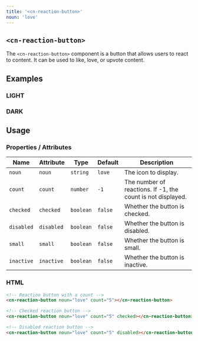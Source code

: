 ```yaml
---
title: '<cn-reaction-button>'
noun: 'love'
---
```

<article class="column-l">

# `<cn-reaction-button>`

The `<cn-reaction-button>` component is a button that allows users to react to content. It can be used to like, love, or upvote content.

## Examples

<div class="grid two-col mb-1">
  <div class="light border border-radius p-1 surface">
    <h3>LIGHT</h3>
    <div class="flex items-center gap-1 my-1">
      <cn-reaction-button noun="love" count="5"></cn-reaction-button>
      <cn-reaction-button noun="love" count="5" checked></cn-reaction-button>
      <cn-reaction-button noun="love" count="5" disabled></cn-reaction-button>
    </div>
  </div>
  <div class="dark border border-radius p-1 surface">
    <h3>DARK</h3>
    <div class="flex items-center gap-1 my-1">
      <cn-reaction-button noun="love" count="5"></cn-reaction-button>
      <cn-reaction-button noun="love" count="5" checked></cn-reaction-button>
      <cn-reaction-button noun="love" count="5" disabled></cn-reaction-button>
    </div>
  </div>
</div>

## Usage

### Properties / Attributes

| Name | Attribute | Type | Default | Description |
| --- | --- | --- | --- | --- |
| `noun` | `noun` | `string` | `love` | The icon to display. |
| `count` | `count` | `number` | `-1` | The number of reactions. If -1, the count is not displayed. |
| `checked` | `checked` | `boolean` | `false` | Whether the button is checked. |
| `disabled` | `disabled` | `boolean` | `false` | Whether the button is disabled. |
| `small` | `small` | `boolean` | `false` | Whether the button is small. |
| `inactive` | `inactive` | `boolean` | `false` | Whether the button is inactive. |

### HTML

```html
<!-- Reaction button with a count -->
<cn-reaction-button noun="love" count="5"></cn-reaction-button>

<!-- Checked reaction button -->
<cn-reaction-button noun="love" count="5" checked></cn-reaction-button>

<!-- Disabled reaction button -->
<cn-reaction-button noun="love" count="5" disabled></cn-reaction-button>
```

</article>
